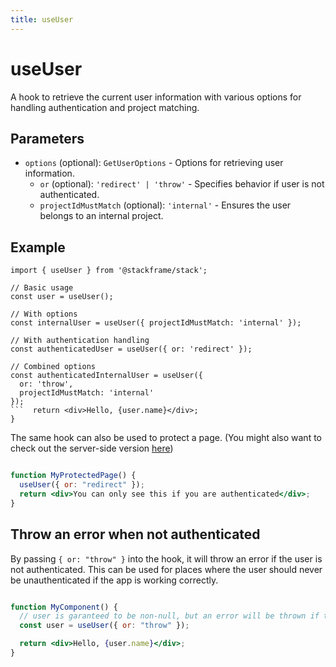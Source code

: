 ```yaml
---
title: useUser
---
```


# useUser

A hook to retrieve the current user information with various options for handling authentication and project matching.

## Parameters

- `options` (optional): `GetUserOptions` - Options for retrieving user information.
  - `or` (optional): `'redirect' | 'throw'` - Specifies behavior if user is not authenticated.
  - `projectIdMustMatch` (optional): `'internal'` - Ensures the user belongs to an internal project.

## Example

```tsx
import { useUser } from '@stackframe/stack';

// Basic usage
const user = useUser();

// With options
const internalUser = useUser({ projectIdMustMatch: 'internal' });

// With authentication handling
const authenticatedUser = useUser({ or: 'redirect' });

// Combined options
const authenticatedInternalUser = useUser({
  or: 'throw',
  projectIdMustMatch: 'internal'
});
```  return <div>Hello, {user.name}</div>;
}
```

The same hook can also be used to protect a page. (You might also want to check out the server-side version [here](../getting-started/users.mdx))
```jsx

function MyProtectedPage() {
  useUser({ or: "redirect" });
  return <div>You can only see this if you are authenticated</div>;
}
```

## Throw an error when not authenticated

By passing `{ or: "throw" }` into the hook, it will throw an error if the user is not authenticated. This can be used for places where the user should never be unauthenticated if the app is working correctly.
```jsx

function MyComponent() {
  // user is garanteed to be non-null, but an error will be thrown if the user is not authenticated
  const user = useUser({ or: "throw" }); 

  return <div>Hello, {user.name}</div>;
}
